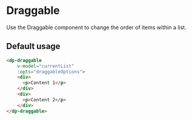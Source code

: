 
<Meta
    title="Components/Draggable"
    component={DpDraggable}
/>

# Draggable

Use the Draggable component to change the order of items within a list.


## Default usage

```html
<dp-draggable
    v-model="currentList"
    :opts="draggableOptions">
    <div>
      <p>Content 1</p>
    </div>
    <div>
      <p>Content 2</p>
    </div>
</dp-draggable>
```

